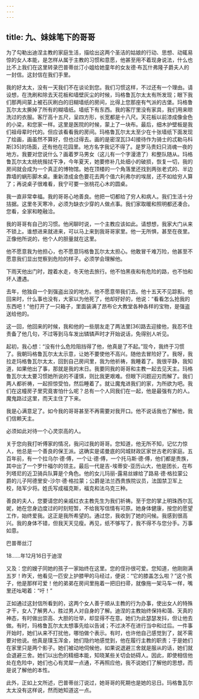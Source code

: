 ```yaml
---
---
---
```

title: 九、妹妹笔下的哥哥
---




为了勾勒出迪涅主教的家庭生活，描绘出这两个圣洁的姑娘的行动、思想、动辄易惊的女人本能，是怎样从属于主教的习惯和意愿，他甚至用不着现身说法，什么也比不上我们在这里转录巴普蒂丝汀小姐给她童年的女友德·布瓦什弗隆子爵夫人的一封信。这封信在我们手里。


我的好太太，没有一天我们不在谈论到您。我们习惯这样，不过还有一个理由。请设想，在洗刷和除去天花板和墙壁灰尘的时候，玛格鲁瓦尔太太有所发现；眼下我们那两间蒙上被石灰刷白的旧糊墙纸的房间，比得上您那座有气派的古堡。玛格鲁瓦尔太太撕掉了所有的糊墙纸。墙纸下有东西。我的客厅里没有家具，我们用来晾洗过的衣服。客厅高十五尺，呈四方形，长宽都是十八尺。天花板以前漆成像金色的小梁，和您家一样。这里是医院的时候，蒙上了一块布。最后，细木护壁板是我们祖母辈时代的。但应该看看我的房间。玛格鲁瓦尔太太至少在十张墙纸下面发现了绘画，画虽然不算好，但也过得去。画的是密涅瓦[34]接待作为骑士的忒勒马科斯[35]的场面，还有他在花园里。地方名字我记不得了。是罗马贵妇只消魂一夜的地方。我要对您说什么？画着罗马男女（这儿有一个字漫漶了）和整队随从。玛格鲁瓦尔太太统统揩拭干净，今年夏天，她要修补几处细小的破损，恢复一切，我的房间就会成为一个真正的博物馆。她在顶楼的一个角落里还找到两张老式的、半边靠墙的蜗形脚木桌。重新漆成金色要花去两个值六利弗尔的埃居，还不如给穷人算了；再说桌子很难看，我宁可要一张桃花心木的圆桌。

我一直非常幸福。我的哥哥心地善良。他把一切都给了穷人和病人。我们生活十分拮据。这里冬天寒冷，必须为缺衣少穿的人做点事。我们家取暖和照明都还凑合。您看，全家和睦融洽。

我的哥哥有自己的习惯。他闲聊时说，一个主教应该如此。请想想，我家大门从来不锁上。谁想进来就进来，可以马上来到我哥哥家里。他一无所惧，甚至在夜里。正像他所说的，他个人的胆量就在这里。

他不愿意我为他担心，也不愿意玛格鲁瓦尔太太担心。他敢冒千难万险，他甚至不愿意我们显出觉察到危险的样子。必须学会理解他。

下雨天他出门时，蹚着水走，冬天他去旅行。他不怕黑夜和有危险的路，也不怕和坏人遭遇。

去年，他独自一个到强盗出没的地方。他不愿意带我们去。他十五天不见踪影。他回来时，什么事也没有，大家以为他死了，他却好好的，他说：“看看怎么抢我的东西吧！”他打开了一只箱子，里面装满了昂布仑大教堂各种各样的宝物，是强盗送给他的。

这一回，他回来的时候，我和他的一些朋友走了两法里[36]路去迎接他，我忍不住责备了他几句，不过等到马车发出辚辚声时才开始说话，免得别人听见。

起初，我心想：“没有什么危险阻挡得了他，他真是了不起。”现今，我终于习惯了。我朝玛格鲁瓦尔太太示意，让她不要使他不高兴。随他去冒险好了。我呀，我拉走玛格鲁瓦尔太太，回到自己房间里，我为他祈祷，我睡着了。我很平静，我知道，如果他出了事，那就是我的末日。我要同我的哥哥和主教一起去见天主。玛格鲁瓦尔太太要习惯她所说的不谨慎，则比我更艰难。但眼下问题迎刃而解了。我们两人都祈祷，一起担惊受怕，然后睡着了。就让魔鬼进我们的家，为所欲为吧。我们在这幢房子里究竟害怕什么呢？总有一个人同我们在一起，他是最强有力的人。魔鬼路过这里，而天主住了下来。

我是心满意足了。如今我的哥哥甚至不再需要对我开口。他不说话我也了解他，我们信赖天主。

必须如此对待一个心灵崇高的人。

关于您向我打听傅家的情况，我问过我的哥哥。您知道，他无所不知，记忆力惊人，他总是一个善良的保王派。这确实是诺曼底的冈城财政区家世古老的家庭。五百年前，有一个拉乌尔·德·傅，一个让·德·傅，一个托马斯·德·傅，他们都是贵族，其中出了一个罗什福尔的领主。最后一代是吉-埃蒂安-亚历山大，他是团长，在布列塔尼的近卫骑兵队算是个角色。他的女儿玛丽-露易丝嫁给了路易·德·格拉蒙公爵的儿子阿德里安-沙尔·德·格拉蒙；公爵是法兰西贵族院议员，法国禁卫军上校，陆军少将。姓氏写成福克斯，福克和法乌克三种。

善良的夫人，您要请您的亲戚红衣主教先生为我们祈祷。至于您的掌上明珠西尔瓦妮，她在您身边度过的时刻短暂，不给我写信情有可原。她身体健康，按您的愿望工作，始终爱我。这正是我所希望的。通过您，我收到了她的问候。我感到很高兴。我的身体不错，但我天天见瘦。再见，纸不够写了，我不得不与您分手。万事如意。


巴普蒂丝汀

18……年12月16日于迪涅




又及：您的嫂子同她的孩子一家始终在这里。您的侄孙很可爱。您知道，他刚刚满五岁！昨天，他看见一匹安上护膝甲的马经过，便说：“它的膝盖怎么啦？”这个孩子，他是那样可爱！他的弟弟在房间里拖着一把旧扫帚，就像拖一架马车一样，嘴里还吆喝着：“吁！”


正如通过这封信所看到的，这两个女人善于顺从主教的行为办事，使出女人的特殊才干，女人了解男人，胜过男人对自身的了解。迪涅的主教始终保持和蔼、天真的神态，有时做出崇高、大胆的壮举，却显得不在意。她们为此瑟瑟发抖，但让他去做。有时，玛格鲁瓦尔太太想事先给以告诫；不过决不在进行当中和过后。一件事开始时，她们从来不打扰他，哪怕做个表示。有时，也许他自己感觉到了，就不需要对他说。他真是璞玉浑金，她们隐约地感觉到，他在履行主教的职责；于是她们在家里只是两个影子。她们被动地伺候他，如果说退避三舍就是服从的话，她们就会退避三舍。她们以出色的精细本能，知晓某些关切会妨碍人。因此，即使相信他处在危险中，她们也心有灵犀一点通，不再照应他，我不说她们了解他的思想，而是说了解他的本性。

此外，正如上文所述，巴普蒂丝汀说过，她哥哥的死期也是她的忌日。玛格鲁瓦尔太太没有这样说，然而她知道这一点。